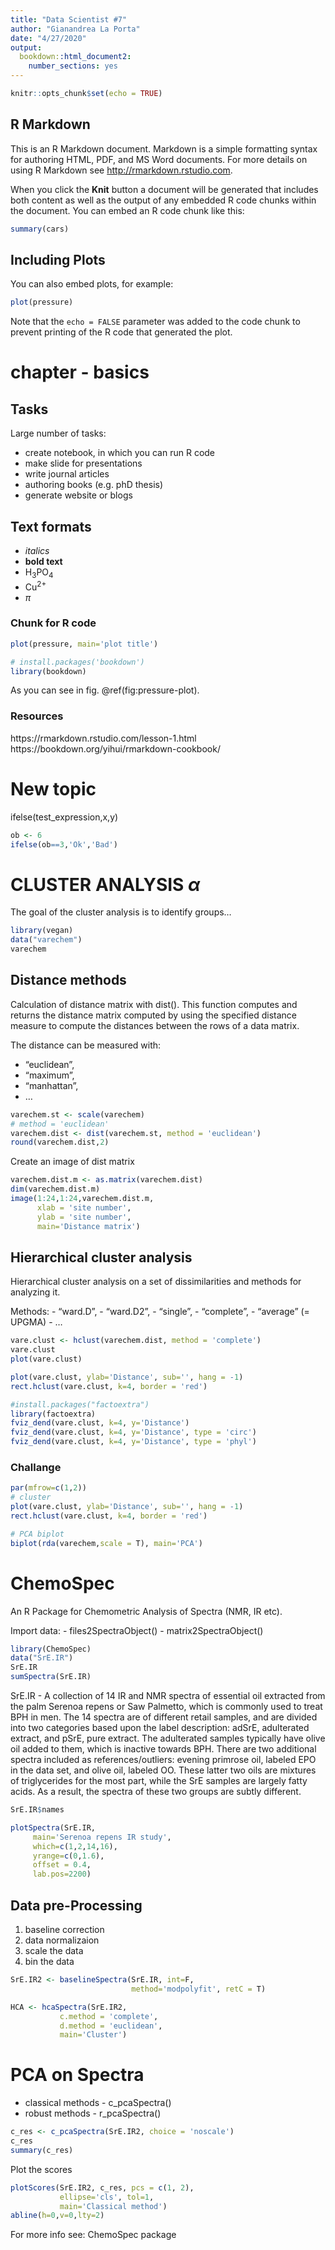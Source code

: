 ```yaml
---
title: "Data Scientist #7"
author: "Gianandrea La Porta"
date: "4/27/2020"
output: 
  bookdown::html_document2: 
    number_sections: yes
---
```


```r
knitr::opts_chunk$set(echo = TRUE)
```

## R Markdown

This is an R Markdown document. Markdown is a simple formatting syntax for authoring HTML, PDF, and MS Word documents. For more details on using R Markdown see <http://rmarkdown.rstudio.com>.

When you click the **Knit** button a document will be generated that includes both content as well as the output of any embedded R code chunks within the document. You can embed an R code chunk like this:

```r
summary(cars)
```

## Including Plots

You can also embed plots, for example:

```r
plot(pressure)
```

Note that the `echo = FALSE` parameter was added to the code chunk to prevent printing of the R code that generated the plot.


# chapter - basics

## Tasks

Large number of tasks:

- create notebook, in which you can run R code
- make slide for presentations
- write journal articles
- authoring books (e.g. phD thesis)
- generate website or blogs

## Text formats

- *italics*
- **bold text**
- H~3~PO~4~
- Cu^2+^
- $\pi$

### Chunk for R code
```r
plot(pressure, main='plot title')
```

```r
# install.packages('bookdown')
library(bookdown)
```

As you can see in fig. \@ref(fig:pressure-plot).

### Resources
https://rmarkdown.rstudio.com/lesson-1.html
https://bookdown.org/yihui/rmarkdown-cookbook/

# New topic

ifelse(test_expression,x,y)
```r
ob <- 6
ifelse(ob==3,'Ok','Bad')
```

# CLUSTER ANALYSIS $\alpha$

The goal of the cluster analysis is to identify groups...

```r
library(vegan)
data("varechem")
varechem
```

## Distance methods

Calculation of distance matrix with dist(). This function computes and returns the distance matrix computed by using the specified distance measure to compute the distances between the rows of a data matrix.

The distance can be measured with:

- "euclidean",
- "maximum",
- "manhattan", 
- ...

```r
varechem.st <- scale(varechem)
# method = 'euclidean'
varechem.dist <- dist(varechem.st, method = 'euclidean')
round(varechem.dist,2)
```

Create an image of dist matrix

```r
varechem.dist.m <- as.matrix(varechem.dist)
dim(varechem.dist.m)
image(1:24,1:24,varechem.dist.m,
      xlab = 'site number',
      ylab = 'site number',
      main='Distance matrix')
```

## Hierarchical cluster analysis

Hierarchical cluster analysis on a set of dissimilarities and methods for analyzing it.

Methods:
- "ward.D", 
- "ward.D2", 
- "single", 
- "complete", 
- "average" (= UPGMA)
- ...

```r
vare.clust <- hclust(varechem.dist, method = 'complete')
vare.clust
plot(vare.clust)
```
```r
plot(vare.clust, ylab='Distance', sub='', hang = -1)
rect.hclust(vare.clust, k=4, border = 'red')
```

```r
#install.packages("factoextra")
library(factoextra)
fviz_dend(vare.clust, k=4, y='Distance')
fviz_dend(vare.clust, k=4, y='Distance', type = 'circ')
fviz_dend(vare.clust, k=4, y='Distance', type = 'phyl')
```

### Challange
```r
par(mfrow=c(1,2))
# cluster
plot(vare.clust, ylab='Distance', sub='', hang = -1)
rect.hclust(vare.clust, k=4, border = 'red')

# PCA biplot
biplot(rda(varechem,scale = T), main='PCA')
```

# ChemoSpec
An R Package for Chemometric Analysis of Spectra (NMR, IR etc).

Import data:
- files2SpectraObject()
- matrix2SpectraObject()


```r
library(ChemoSpec)
data("SrE.IR")
SrE.IR
sumSpectra(SrE.IR)
```

SrE.IR - A collection of 14 IR and NMR spectra of essential oil extracted from the palm Serenoa repens or Saw Palmetto, which is commonly used to treat BPH in men. The 14 spectra are of different retail samples, and are divided into two categories based upon the label description: adSrE, adulterated extract, and pSrE, pure extract. The adulterated samples typically have olive oil added to them, which is inactive towards BPH. There are two additional spectra included as references/outliers: evening primrose oil, labeled EPO in the data set, and olive oil, labeled OO. These latter two oils are mixtures of triglycerides for the most part, while the SrE samples are largely fatty acids. As a result, the spectra of these two groups are subtly different.

```r
SrE.IR$names

plotSpectra(SrE.IR,
     main='Serenoa repens IR study',
     which=c(1,2,14,16),
     yrange=c(0,1.6),
     offset = 0.4,
     lab.pos=2200)
```

## Data pre-Processing

1. baseline correction
2. data normalizaion
3. scale the data
4. bin the data

```r
SrE.IR2 <- baselineSpectra(SrE.IR, int=F,
                           method='modpolyfit', retC = T)
```

```r
HCA <- hcaSpectra(SrE.IR2,
           c.method = 'complete',
           d.method = 'euclidean',
           main='Cluster')
```

# PCA on Spectra

- classical methods - c_pcaSpectra()
- robust methods - r_pcaSpectra()

```r
c_res <- c_pcaSpectra(SrE.IR2, choice = 'noscale')
c_res
summary(c_res)
```

Plot the scores
```r
plotScores(SrE.IR2, c_res, pcs = c(1, 2),
           ellipse='cls', tol=1,
           main='Classical method')
abline(h=0,v=0,lty=2)
```

For more info see: ChemoSpec package
